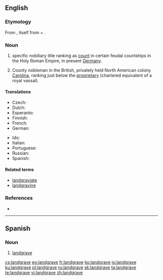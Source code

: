 ==English==
{{wikipedia}}

===Etymology===
From {{etyl|de|en}} {{m|de|Landgraf}}, itself from {{m|de|Land||land, territory, principality}} + {{m|de|Graf||count}}.

===Noun===
{{en-noun}}

# {{context|rare|lang=en}} specific nobiliary title ranking as [[count]] in certain feudal countships in the Holy Roman Empire, in present [[Germany]].
# County nobleman in the British, privately held North American colony [[Carolina]], ranking just below the [[proprietary]] (chartered equivalent of a royal vassal).

====Translations====
{{trans-top|renderings of Landgraf}}
* Czech: {{t|cs|lankrabě|m}}
* Dutch: {{t+|nl|landgraaf|m}}
* Esperanto: {{t|eo|landgrafo}}
* Finnish: {{t|fi|maakreivi}}
* French: {{t+|fr|landgrave|m}}
* German: {{t+|de|Landgraf|m}}
{{trans-mid}}
* Ido: {{t+|io|landgravo}}
* Italian: {{t|it|langravio|m}}
* Portuguese: {{t|pt|landegrave|m}}
* Russian: {{t+|ru|ландграф}}
* Spanish: {{t|es|landgrave|m}}
{{trans-bottom}}

{{trans-top|county nobleman in the British colony Carolina}}
{{trans-mid}}
{{trans-bottom}}

====Related terms====
* [[landgraviate]]
* [[landgravine]]

===References===
* {{R:Websters}}

----

==Spanish==
{{wikipedia|lang=es}}

===Noun===
{{es-noun|m|landgraves}}

# [[#English|landgrave]]

[[cs:landgrave]]
[[eo:landgrave]]
[[fr:landgrave]]
[[ko:landgrave]]
[[io:landgrave]]
[[ku:landgrave]]
[[pl:landgrave]]
[[ru:landgrave]]
[[sk:landgrave]]
[[ta:landgrave]]
[[te:landgrave]]
[[vi:landgrave]]
[[zh:landgrave]]